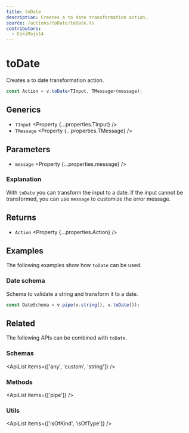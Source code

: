 ```yaml
---
title: toDate
description: Creates a to date transformation action.
source: /actions/toDate/toDate.ts
contributors:
  - EskiMojo14
---
```



# toDate

Creates a to date transformation action.

```ts
const Action = v.toDate<TInput, TMessage>(message);
```

## Generics

- `TInput` <Property {...properties.TInput} />
- `TMessage` <Property {...properties.TMessage} />

## Parameters

- `message` <Property {...properties.message} />

### Explanation

With `toDate` you can transform the input to a date. If the input cannot be transformed, you can use `message` to customize the error message.

## Returns

- `Action` <Property {...properties.Action} />

## Examples

The following examples show how `toDate` can be used.

### Date schema

Schema to validate a string and transform it to a date.

```ts
const DateSchema = v.pipe(v.string(), v.toDate());
```

## Related

The following APIs can be combined with `toDate`.

### Schemas

<ApiList items={['any', 'custom', 'string']} />

### Methods

<ApiList items={['pipe']} />

### Utils

<ApiList items={['isOfKind', 'isOfType']} />
